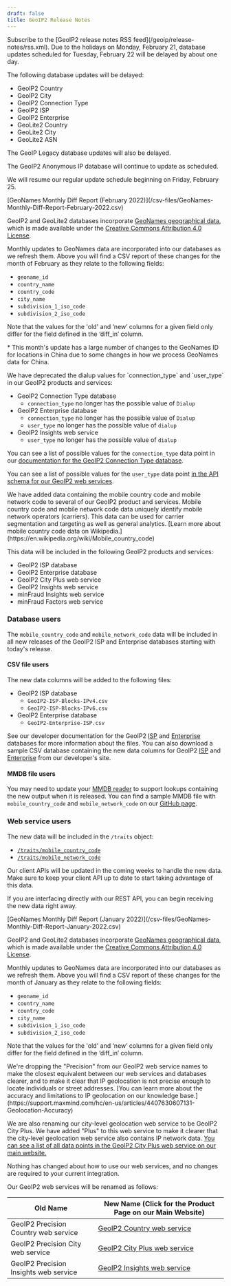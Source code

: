 ```yaml
---
draft: false
title: GeoIP2 Release Notes
---
```


<Alert type="info">
Subscribe to the [GeoIP2 release notes RSS feed](/geoip/release-notes/rss.xml).
</Alert>

<ReleaseNote date="2022-2-18" title="February Holiday Database Release Schedule">
Due to the holidays on Monday, February 21, database updates scheduled for
Tuesday, February 22 will be delayed by about one day.

The following database updates will be delayed:

- GeoIP2 Country
- GeoIP2 City
- GeoIP2 Connection Type
- GeoIP2 ISP
- GeoIP2 Enterprise
- GeoLite2 Country
- GeoLite2 City
- GeoLite2 ASN

The GeoIP Legacy database updates will also be delayed.

The GeoIP2 Anonymous IP database will continue to update as scheduled.

We will resume our regular update schedule beginning on Friday, February 25.
</ReleaseNote>

<ReleaseNote date="2022-02-10" title="GeoNames Monthly Diff Report February 2022">
[GeoNames Monthly Diff Report (February 2022)](/csv-files/GeoNames-Monthly-Diff-Report-February-2022.csv)

GeoIP2 and GeoLite2 databases incorporate [GeoNames geographical
data](https://www.geonames.org/), which is made available under the [Creative
Commons Attribution 4.0 License](https://creativecommons.org/licenses/by/4.0/).

Monthly updates to GeoNames data are incorporated into our databases as we
refresh them. Above you will find a CSV report of these changes for the month
of February as they relate to the following fields:

- `geoname_id`
- `country_name`
- `country_code`
- `city_name`
- `subdivision_1_iso_code`
- `subdivision_2_iso_code`

Note that the values for the 'old' and ‘new’ columns for a given field only
differ for the field defined in the ‘diff_in’ column.

\* This month's update has a large number of changes to the GeoNames ID for
locations in China due to some changes in how we process GeoNames data for
China.
</ReleaseNote>

<ReleaseNote date="2022-02-09" title="Dialup values for connection_type and user_type deprecated">
We have deprecated the dialup values for `connection_type` and `user_type` in
our GeoIP2 products and services:

- GeoIP2 Connection Type database
  - `connection_type` no longer has the possible value of `Dialup`
- GeoIP2 Enterprise database
  - `connection_type` no longer has the possible value of `Dialup`
  - `user_type` no longer has the possible value of `dialup`
- GeoIP2 Insights web service
  - `user_type` no longer has the possible value of `dialup`

You can see a list of possible values for the `connection_type` data point in
our [documentation for the GeoIP2 Connection Type
database](/geoip/docs/databases/connection-type?lang=en#blocks-files).

You can see a list of possible values for the `user_type` data point [in the API
schema for our GeoIP2 web
services](/geoip/docs/web-services/responses?lang=en#schema--response--traits__user_type).

</ReleaseNote>

<ReleaseNote date="2022-01-25" title="Mobile country and mobile network code data">
We have added data containing the mobile country code and mobile network code to
several of our GeoIP2 product and services. Mobile country code and mobile
network code data uniquely identify mobile network operators (carriers). This
data can be used for carrier segmentation and targeting as well as general
analytics. [Learn more about mobile country code data on
Wikipedia.](https://en.wikipedia.org/wiki/Mobile_country_code)

This data will be included in the following GeoIP2 products and services:

 - GeoIP2 ISP database
 - GeoIP2 Enterprise database
 - GeoIP2 City Plus web service
 - GeoIP2 Insights web service
 - minFraud Insights web service
 - minFraud Factors web service

### Database users
The `mobile_country_code` and `mobile_network_code` data will be included in all
new releases of the GeoIP2 ISP and Enterprise databases starting with today's
release.

#### CSV file users
The new data columns will be added to the following files:

- GeoIP2 ISP database
  - `GeoIP2-ISP-Blocks-IPv4.csv`
  - `GeoIP2-ISP-Blocks-IPv6.csv`
- GeoIP2 Enterprise database
  - `GeoIP2-Enterprise-ISP.csv`

See our developer documentation for the GeoIP2
[ISP](/geoip/docs/databases/isp?lang=en#blocks-files) and
[Enterprise](/geoip/docs/databases/enterprise?lang=en#isp-file) databases for
more information about the files. You can also download a sample CSV database
containing the new data columns for GeoIP2
[ISP](/geoip/docs/databases/isp?lang=en#example-files) and
[Enterprise](/geoip/docs/databases/enterprise?lang=en#example-files) from our
developer's site.

#### MMDB file users
You may need to update your [MMDB
reader](/geoip/docs/databases?lang=en#official-api-clients) to support lookups
containing the new output when it is released. You can find a sample MMDB file
with `mobile_country_code` and `mobile_network_code` on our [GitHub
page](https://github.com/maxmind/MaxMind-DB/tree/master/test-data).

### Web service users
The new data will be included in the `/traits` object:

- [`/traits/mobile_country_code`](/geoip/docs/web-services/responses?lang=en#schema--response--traits__mobile_country_code)
- [`/traits/mobile_network_code`](/geoip/docs/web-services/responses?lang=en#schema--response--traits__mobile_network_code)

Our client APIs will be updated in the coming weeks to handle the new data. Make
sure to keep your client API up to date to start taking advantage of this data.

If you are interfacing directly with our REST API, you can begin receiving the
new data right away.

</ReleaseNote>

<ReleaseNote date="2022-01-10" title="GeoNames Monthly Diff Report January 2022">
[GeoNames Monthly Diff Report (January 2022)](/csv-files/GeoNames-Monthly-Diff-Report-January-2022.csv)

GeoIP2 and GeoLite2 databases incorporate [GeoNames geographical
data](https://www.geonames.org/), which is made available under the [Creative
Commons Attribution 4.0 License](https://creativecommons.org/licenses/by/4.0/).

Monthly updates to GeoNames data are incorporated into our databases as we
refresh them. Above you will find a CSV report of these changes for the month
of January as they relate to the following fields:

- `geoname_id`
- `country_name`
- `country_code`
- `city_name`
- `subdivision_1_iso_code`
- `subdivision_2_iso_code`

Note that the values for the 'old' and ‘new’ columns for a given field only
differ for the field defined in the ‘diff_in’ column.
</ReleaseNote>

<ReleaseNote date="2022-01-10" title="GeoIP2 Precision is now GeoIP2 web service">
We're dropping the "Precision" from our GeoIP2 web service names to make the
closest equivalent between our web services and databases clearer, and to make
it clear that IP geolocation is not precise enough to locate individuals or
street addresses. [You can learn more about the accuracy and limitations to IP
geolocation on our knowledge
base.](https://support.maxmind.com/hc/en-us/articles/4407630607131-Geolocation-Accuracy)

We are also renaming our city-level geolocation web service to be GeoIP2 City
Plus. We have added "Plus" to this web service to make it clearer that the
city-level geolocation web service also contains IP network data. [You can see a
list of all data points in the GeoIP2 City Plus web service on our main
website.](https://www.maxmind.com/en/geoip2-precision-city-service)

Nothing has changed about how to use our web services, and no changes are
required to your current integration.

Our GeoIP2 web services will be renamed as follows:

| Old Name                              | New Name (Click for the Product Page on our Main Website)                                 |
| ------------------------------------- | ----------------------------------------------------------------------------------------- |
| GeoIP2 Precision Country web service  | [GeoIP2 Country web service](https://www.maxmind.com/en/geoip2-precision-country-service) |
| GeoIP2 Precision City web service     | [GeoIP2 City Plus web service](https://www.maxmind.com/en/geoip2-precision-city-service)  |
| GeoIP2 Precision Insights web service | [GeoIP2 Insights web service](https://www.maxmind.com/en/geoip2-precision-insights)       |
</ReleaseNote>
